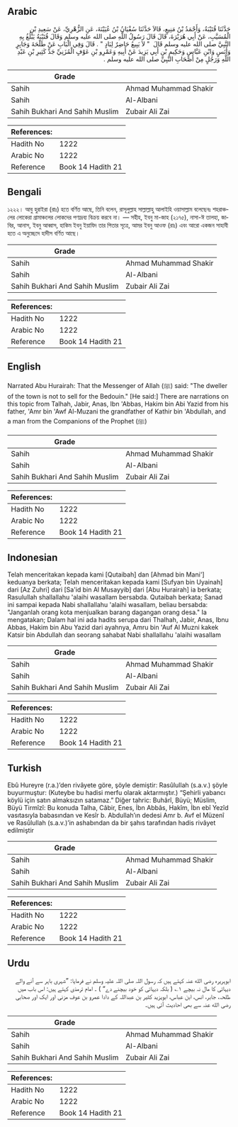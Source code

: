 ## Arabic

<div dir="rtl" lang="ar" style={{fontSize:'larger',backgroundColor:'#f8f9fa',padding:20}}>حَدَّثَنَا قُتَيْبَةُ، وَأَحْمَدُ بْنُ مَنِيعٍ، قَالاَ حَدَّثَنَا سُفْيَانُ بْنُ عُيَيْنَةَ، عَنِ الزُّهْرِيِّ، عَنْ سَعِيدِ بْنِ الْمُسَيَّبِ، عَنْ أَبِي هُرَيْرَةَ، قَالَ قَالَ رَسُولُ اللَّهِ صلى الله عليه وسلم وَقَالَ قُتَيْبَةُ يَبْلُغُ بِهِ النَّبِيَّ صلى الله عليه وسلم قَالَ ‏ "‏ لاَ يَبِيعُ حَاضِرٌ لِبَادٍ ‏"‏ ‏.‏ قَالَ وَفِي الْبَابِ عَنْ طَلْحَةَ وَجَابِرٍ وَأَنَسٍ وَابْنِ عَبَّاسٍ وَحَكِيمِ بْنِ أَبِي يَزِيدَ عَنْ أَبِيهِ وَعَمْرِو بْنِ عَوْفٍ الْمُزَنِيِّ جَدِّ كَثِيرِ بْنِ عَبْدِ اللَّهِ وَرَجُلٍ مِنْ أَصْحَابِ النَّبِيِّ صلى الله عليه وسلم ‏.‏</div><div style={{backgroundColor:'#f8f9fa',padding:20, marginBottom: 10}}><table>
      <thead>
        <tr>
          <th>Grade</th>
          <th></th>
        </tr>
      </thead>
      <tbody>
<tr><td>Sahih</td><td>Ahmad Muhammad Shakir</td></tr><tr><td>Sahih</td><td>Al-Albani</td></tr><tr><td>Sahih Bukhari And Sahih Muslim</td><td>Zubair Ali Zai</td></tr></tbody></table><table>
        <thead>
          <tr>
            <th>References:</th>
            <th></th>
          </tr>
        </thead>
        <tbody><tr><td>Hadith No</td><td>1222</td></tr><tr><td>Arabic No</td><td>1222</td></tr><tr><td>Reference</td><td>Book 14 Hadith 21</td></tr></tbody></table></div>

## Bengali

<div dir="ltr" lang="bn" style={{fontSize:'larger',backgroundColor:'#f8f9fa',padding:20}}>১২২২। আবু হুরাইরা (রাঃ) হতে বর্ণিত আছে, তিনি বলেন, রাসূলুল্লাহ সাল্লাল্লাহু আলাইহি ওয়াসাল্লাম বলেছেনঃ শহরাঞ্চলের লোকেরা গ্রামাঞ্চলের লোকদের পণ্যদ্রব্য বিক্রয় করবে না। — সহীহ, ইবনু মা-জাহ (২১৭৫), নাসা-ঈ তালহা, জাবির, আনাস, ইবনু আব্বাস, হাকিম ইবনু ইয়াযিদ তার পিতার সূত্রে, আমর ইবনু আওফ (রাঃ) এবং আরো একজন সাহাবী হতে এ অনুচ্ছেদে হাদীস বর্ণিত আছে।</div><div style={{backgroundColor:'#f8f9fa',padding:20, marginBottom: 10}}><table>
      <thead>
        <tr>
          <th>Grade</th>
          <th></th>
        </tr>
      </thead>
      <tbody>
<tr><td>Sahih</td><td>Ahmad Muhammad Shakir</td></tr><tr><td>Sahih</td><td>Al-Albani</td></tr><tr><td>Sahih Bukhari And Sahih Muslim</td><td>Zubair Ali Zai</td></tr></tbody></table><table>
        <thead>
          <tr>
            <th>References:</th>
            <th></th>
          </tr>
        </thead>
        <tbody><tr><td>Hadith No</td><td>1222</td></tr><tr><td>Arabic No</td><td>1222</td></tr><tr><td>Reference</td><td>Book 14 Hadith 21</td></tr></tbody></table></div>

## English

<div dir="ltr" lang="en" style={{fontSize:'larger',backgroundColor:'#f8f9fa',padding:20}}>Narrated Abu Hurairah: That the Messenger of Allah (ﷺ) said: "The dweller of the town is not to sell for the Bedouin." [He said:] There are narrations on this topic from Talhah, Jabir, Anas, Ibn 'Abbas, Hakim bin Abi Yazid from his father, 'Amr bin 'Awf Al-Muzani the grandfather of Kathir bin 'Abdullah, and a man from the Companions of the Prophet (ﷺ)</div><div style={{backgroundColor:'#f8f9fa',padding:20, marginBottom: 10}}><table>
      <thead>
        <tr>
          <th>Grade</th>
          <th></th>
        </tr>
      </thead>
      <tbody>
<tr><td>Sahih</td><td>Ahmad Muhammad Shakir</td></tr><tr><td>Sahih</td><td>Al-Albani</td></tr><tr><td>Sahih Bukhari And Sahih Muslim</td><td>Zubair Ali Zai</td></tr></tbody></table><table>
        <thead>
          <tr>
            <th>References:</th>
            <th></th>
          </tr>
        </thead>
        <tbody><tr><td>Hadith No</td><td>1222</td></tr><tr><td>Arabic No</td><td>1222</td></tr><tr><td>Reference</td><td>Book 14 Hadith 21</td></tr></tbody></table></div>

## Indonesian

<div dir="ltr" lang="id" style={{fontSize:'larger',backgroundColor:'#f8f9fa',padding:20}}>Telah menceritakan kepada kami [Qutaibah] dan [Ahmad bin Mani'] keduanya berkata; Telah menceritakan kepada kami [Sufyan bin Uyainah] dari [Az Zuhri] dari [Sa'id bin Al Musayyib] dari [Abu Hurairah] ia berkata; Rasulullah shallallahu 'alaihi wasallam bersabda. Qutaibah berkata; Sanad ini sampai kepada Nabi shallallahu 'alaihi wasallam, beliau bersabda: "Janganlah orang kota menjualkan barang dagangan orang desa." Ia mengatakan; Dalam hal ini ada hadits serupa dari Thalhah, Jabir, Anas, Ibnu Abbas, Hakim bin Abu Yazid dari ayahnya, Amru bin 'Auf Al Muzni kakek Katsir bin Abdullah dan seorang sahabat Nabi shallallahu 'alaihi wasallam</div><div style={{backgroundColor:'#f8f9fa',padding:20, marginBottom: 10}}><table>
      <thead>
        <tr>
          <th>Grade</th>
          <th></th>
        </tr>
      </thead>
      <tbody>
<tr><td>Sahih</td><td>Ahmad Muhammad Shakir</td></tr><tr><td>Sahih</td><td>Al-Albani</td></tr><tr><td>Sahih Bukhari And Sahih Muslim</td><td>Zubair Ali Zai</td></tr></tbody></table><table>
        <thead>
          <tr>
            <th>References:</th>
            <th></th>
          </tr>
        </thead>
        <tbody><tr><td>Hadith No</td><td>1222</td></tr><tr><td>Arabic No</td><td>1222</td></tr><tr><td>Reference</td><td>Book 14 Hadith 21</td></tr></tbody></table></div>

## Turkish

<div dir="ltr" lang="tr" style={{fontSize:'larger',backgroundColor:'#f8f9fa',padding:20}}>Ebû Hureyre (r.a.)’den rivâyete göre, şöyle demiştir: Rasûlullah (s.a.v.) şöyle buyurmuştur: (Kuteybe bu hadisi merfu olarak aktarmıştır.) “Şehirli yabancı köylü için satın almaksızın satamaz.” Diğer tahric: Buhârî, Büyü; Müslim, Büyü Tirmîzî: Bu konuda Talha, Câbir, Enes, İbn Abbâs, Hakîm, İbn ebî Yezîd vasıtasıyla babasından ve Kesîr b. Abdullah’ın dedesi Amr b. Avf el Müzenî ve Rasûlullah (s.a.v.)’in ashabından da bir şahıs tarafından hadis rivâyet edilmiştir</div><div style={{backgroundColor:'#f8f9fa',padding:20, marginBottom: 10}}><table>
      <thead>
        <tr>
          <th>Grade</th>
          <th></th>
        </tr>
      </thead>
      <tbody>
<tr><td>Sahih</td><td>Ahmad Muhammad Shakir</td></tr><tr><td>Sahih</td><td>Al-Albani</td></tr><tr><td>Sahih Bukhari And Sahih Muslim</td><td>Zubair Ali Zai</td></tr></tbody></table><table>
        <thead>
          <tr>
            <th>References:</th>
            <th></th>
          </tr>
        </thead>
        <tbody><tr><td>Hadith No</td><td>1222</td></tr><tr><td>Arabic No</td><td>1222</td></tr><tr><td>Reference</td><td>Book 14 Hadith 21</td></tr></tbody></table></div>

## Urdu

<div dir="rtl" lang="ur" style={{fontSize:'larger',backgroundColor:'#f8f9fa',padding:20}}>ابوہریرہ رضی الله عنہ کہتے ہیں کہ رسول اللہ صلی اللہ علیہ وسلم نے فرمایا: ”شہری باہر سے آنے والے دیہاتی کا مال نہ بیچے ۱؎ ( بلکہ دیہاتی کو خود بیچنے دے“ ) ۔ امام ترمذی کہتے ہیں: اس باب میں طلحہ، جابر، انس، ابن عباس، ابویزید کثیر بن عبداللہ کے دادا عمرو بن عوف مزنی اور ایک اور صحابی رضی الله عنہ سے بھی احادیث آئی ہیں۔</div><div style={{backgroundColor:'#f8f9fa',padding:20, marginBottom: 10}}><table>
      <thead>
        <tr>
          <th>Grade</th>
          <th></th>
        </tr>
      </thead>
      <tbody>
<tr><td>Sahih</td><td>Ahmad Muhammad Shakir</td></tr><tr><td>Sahih</td><td>Al-Albani</td></tr><tr><td>Sahih Bukhari And Sahih Muslim</td><td>Zubair Ali Zai</td></tr></tbody></table><table>
        <thead>
          <tr>
            <th>References:</th>
            <th></th>
          </tr>
        </thead>
        <tbody><tr><td>Hadith No</td><td>1222</td></tr><tr><td>Arabic No</td><td>1222</td></tr><tr><td>Reference</td><td>Book 14 Hadith 21</td></tr></tbody></table></div>